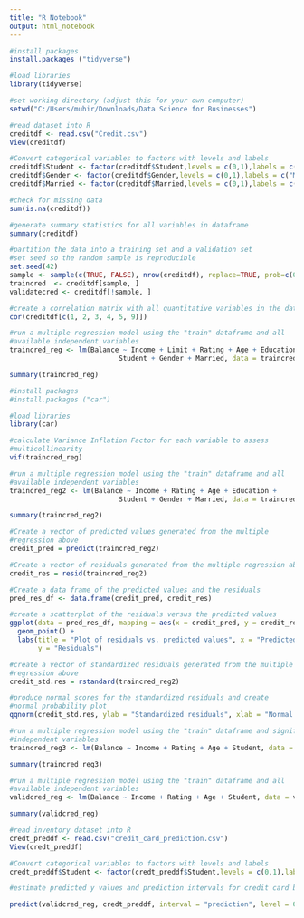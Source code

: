 ---
title: "R Notebook"
output: html_notebook
---

```{r}
#install packages
install.packages ("tidyverse")
```


```{r}
#load libraries
library(tidyverse)
```


```{r}
#set working directory (adjust this for your own computer)
setwd("C:/Users/muhir/Downloads/Data Science for Businesses")
```


```{r}
#read dataset into R
creditdf <- read.csv("Credit.csv")
View(creditdf)

```

```{r}
#Convert categorical variables to factors with levels and labels
creditdf$Student <- factor(creditdf$Student,levels = c(0,1),labels = c("No","Yes"))
creditdf$Gender <- factor(creditdf$Gender,levels = c(0,1),labels = c("Male","Female"))
creditdf$Married <- factor(creditdf$Married,levels = c(0,1),labels = c("No","Yes"))

```

```{r}
#check for missing data
sum(is.na(creditdf))
```


```{r}
#generate summary statistics for all variables in dataframe
summary(creditdf)
```
```{r}
#partition the data into a training set and a validation set
#set seed so the random sample is reproducible
set.seed(42)
sample <- sample(c(TRUE, FALSE), nrow(creditdf), replace=TRUE, prob=c(0.5,0.5))
traincred  <- creditdf[sample, ]
validatecred <- creditdf[!sample, ]
```

```{r}
#create a correlation matrix with all quantitative variables in the data frame
cor(creditdf[c(1, 2, 3, 4, 5, 9)])
```
```{r}
#run a multiple regression model using the "train" dataframe and all 
#available independent variables
traincred_reg <- lm(Balance ~ Income + Limit + Rating + Age + Education + 
                           Student + Gender + Married, data = traincred)

summary(traincred_reg)
```
```{r}
#install packages
#install.packages ("car")

#load libraries
library(car)
```
```{r}
#calculate Variance Inflation Factor for each variable to assess 
#multicollinearity
vif(traincred_reg)

```
```{r}
#run a multiple regression model using the "train" dataframe and all 
#available independent variables
traincred_reg2 <- lm(Balance ~ Income + Rating + Age + Education + 
                           Student + Gender + Married, data = traincred)

summary(traincred_reg2)
```
```{r}
#Create a vector of predicted values generated from the multiple 
#regression above
credit_pred = predict(traincred_reg2)

#Create a vector of residuals generated from the multiple regression above
credit_res = resid(traincred_reg2)
```


```{r}
#Create a data frame of the predicted values and the residuals
pred_res_df <- data.frame(credit_pred, credit_res)

#create a scatterplot of the residuals versus the predicted values
ggplot(data = pred_res_df, mapping = aes(x = credit_pred, y = credit_res)) +
  geom_point() +
  labs(title = "Plot of residuals vs. predicted values", x = "Predicted values",
       y = "Residuals")
```


```{r}
#create a vector of standardized residuals generated from the multiple
#regression above
credit_std.res = rstandard(traincred_reg2)

#produce normal scores for the standardized residuals and create
#normal probability plot
qqnorm(credit_std.res, ylab = "Standardized residuals", xlab = "Normal scores")

```
```{r}
#run a multiple regression model using the "train" dataframe and significant 
#independent variables
traincred_reg3 <- lm(Balance ~ Income + Rating + Age + Student, data = traincred)

summary(traincred_reg3)
```
```{r}
#run a multiple regression model using the "train" dataframe and all 
#available independent variables
validcred_reg <- lm(Balance ~ Income + Rating + Age + Student, data = validatecred)

summary(validcred_reg)
```
```{r}
#read inventory dataset into R
credt_preddf <- read.csv("credit_card_prediction.csv")
View(credt_preddf)
```


```{r}
#Convert categorical variables to factors with levels and labels
credt_preddf$Student <- factor(credt_preddf$Student,levels = c(0,1),labels = c("No","Yes"))

```


```{r}
#estimate predicted y values and prediction intervals for credit card balances for three new cardholders 

predict(validcred_reg, credt_preddf, interval = "prediction", level = 0.95)

```

